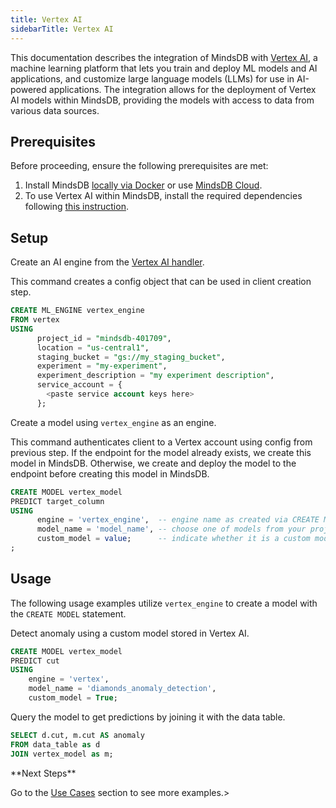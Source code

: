 ```yaml
---
title: Vertex AI
sidebarTitle: Vertex AI
---
```


This documentation describes the integration of MindsDB with [Vertex AI](https://cloud.google.com/vertex-ai), a machine learning platform that lets you train and deploy ML models and AI applications, and customize large language models (LLMs) for use in AI-powered applications.
The integration allows for the deployment of Vertex AI models within MindsDB, providing the models with access to data from various data sources.

## Prerequisites

Before proceeding, ensure the following prerequisites are met:

1. Install MindsDB [locally via Docker](https://docs.mindsdb.com/setup/self-hosted/docker) or use [MindsDB Cloud](https://cloud.mindsdb.com/).
2. To use Vertex AI within MindsDB, install the required dependencies following [this instruction](/setup/self-hosted/docker#install-dependencies).

## Setup

Create an AI engine from the [Vertex AI handler](https://github.com/mindsdb/mindsdb/tree/main/mindsdb/integrations/handlers/vertex_handler).

This command creates a config object that can be used in client creation step.

```sql
CREATE ML_ENGINE vertex_engine
FROM vertex
USING
      project_id = "mindsdb-401709",
      location = "us-central1",
      staging_bucket = "gs://my_staging_bucket",
      experiment = "my-experiment",
      experiment_description = "my experiment description",
      service_account = {
        <paste service account keys here>
      };
```

Create a model using `vertex_engine` as an engine.

This command authenticates client to a Vertex account using config from previous step. If the endpoint for the model already exists, we create this model in MindsDB. Otherwise, we create and deploy the model to the endpoint before creating this model in MindsDB.

```sql
CREATE MODEL vertex_model
PREDICT target_column
USING
      engine = 'vertex_engine',  -- engine name as created via CREATE ML_ENGINE
      model_name = 'model_name', -- choose one of models from your project
      custom_model = value;      -- indicate whether it is a custom model (True) or not (False)
;
```

## Usage

The following usage examples utilize `vertex_engine` to create a model with the `CREATE MODEL` statement.

Detect anomaly using a custom model stored in Vertex AI.

```sql
CREATE MODEL vertex_model
PREDICT cut
USING 
    engine = 'vertex',
    model_name = 'diamonds_anomaly_detection',
    custom_model = True;
```

Query the model to get predictions by joining it with the data table.

```sql
SELECT d.cut, m.cut AS anomaly
FROM data_table as d
JOIN vertex_model as m;
```

<Tip>
**Next Steps**

Go to the [Use Cases](/use-cases/overview) section to see more examples.>
</Tip>
